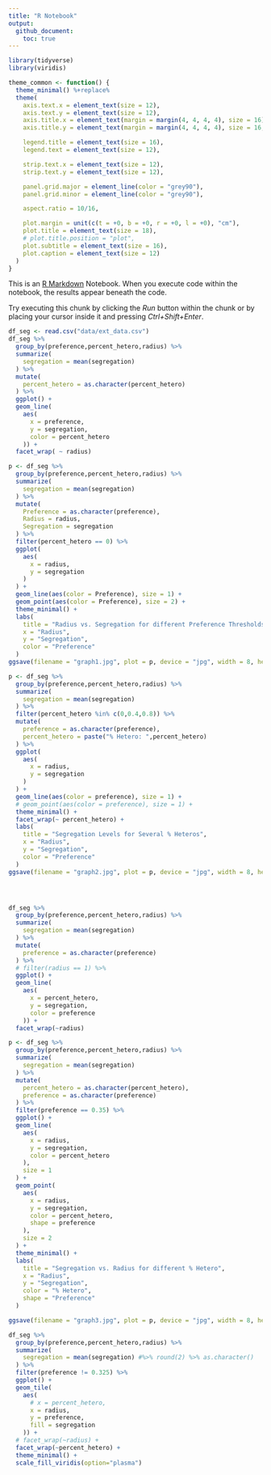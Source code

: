 ```yaml
---
title: "R Notebook"
output: 
  github_document:
    toc: true
---
```

```r
library(tidyverse)
library(viridis)
```

```r
theme_common <- function() {
  theme_minimal() %+replace%
  theme(
    axis.text.x = element_text(size = 12),
    axis.text.y = element_text(size = 12),
    axis.title.x = element_text(margin = margin(4, 4, 4, 4), size = 16),
    axis.title.y = element_text(margin = margin(4, 4, 4, 4), size = 16, angle = 90),

    legend.title = element_text(size = 16),
    legend.text = element_text(size = 12),

    strip.text.x = element_text(size = 12),
    strip.text.y = element_text(size = 12),

    panel.grid.major = element_line(color = "grey90"),
    panel.grid.minor = element_line(color = "grey90"),

    aspect.ratio = 10/16,

    plot.margin = unit(c(t = +0, b = +0, r = +0, l = +0), "cm"),
    plot.title = element_text(size = 18),
    # plot.title.position = "plot",
    plot.subtitle = element_text(size = 16),
    plot.caption = element_text(size = 12)
  )
}
```



This is an [R Markdown](http://rmarkdown.rstudio.com) Notebook. When you execute code within the notebook, the results appear beneath the code. 

Try executing this chunk by clicking the *Run* button within the chunk or by placing your cursor inside it and pressing *Ctrl+Shift+Enter*. 

```r
df_seg <- read.csv("data/ext_data.csv")
df_seg %>%
  group_by(preference,percent_hetero,radius) %>%
  summarize(
    segregation = mean(segregation)
  ) %>%
  mutate(
    percent_hetero = as.character(percent_hetero)
  ) %>%
  ggplot() +
  geom_line(
    aes(
      x = preference, 
      y = segregation, 
      color = percent_hetero
    )) +
  facet_wrap( ~ radius)
```

```r
p <- df_seg %>%
  group_by(preference,percent_hetero,radius) %>%
  summarize(
    segregation = mean(segregation)
  ) %>%
  mutate(
    Preference = as.character(preference),
    Radius = radius,
    Segregation = segregation
  ) %>%
  filter(percent_hetero == 0) %>%
  ggplot(
    aes(
      x = radius,
      y = segregation
    )
  ) +
  geom_line(aes(color = Preference), size = 1) +
  geom_point(aes(color = Preference), size = 2) +
  theme_minimal() +
  labs(
    title = "Radius vs. Segregation for different Preference Thresholds",
    x = "Radius",
    y = "Segregation",
    color = "Preference"
  )
ggsave(filename = "graph1.jpg", plot = p, device = "jpg", width = 8, height = 5)
```

```r
p <- df_seg %>%
  group_by(preference,percent_hetero,radius) %>%
  summarize(
    segregation = mean(segregation)
  ) %>%
  filter(percent_hetero %in% c(0,0.4,0.8)) %>%
  mutate(
    preference = as.character(preference),
    percent_hetero = paste("% Hetero: ",percent_hetero)
  ) %>%
  ggplot(
    aes(
      x = radius,
      y = segregation
    )
  ) +
  geom_line(aes(color = preference), size = 1) +
  # geom_point(aes(color = preference), size = 1) +
  theme_minimal() +
  facet_wrap(~ percent_hetero) +
  labs(
    title = "Segregation Levels for Several % Heteros",
    x = "Radius",
    y = "Segregation",
    color = "Preference"
  )
ggsave(filename = "graph2.jpg", plot = p, device = "jpg", width = 8, height = 5)





```

```r
df_seg %>%
  group_by(preference,percent_hetero,radius) %>%
  summarize(
    segregation = mean(segregation)
  ) %>%
  mutate(
    preference = as.character(preference)
  ) %>%
  # filter(radius == 1) %>%
  ggplot() +
  geom_line(
    aes(
      x = percent_hetero, 
      y = segregation, 
      color = preference
    )) +
  facet_wrap(~radius)
```

```r
p <- df_seg %>%
  group_by(preference,percent_hetero,radius) %>%
  summarize(
    segregation = mean(segregation)
  ) %>%
  mutate(
    percent_hetero = as.character(percent_hetero),
    preference = as.character(preference)
  ) %>%
  filter(preference == 0.35) %>%
  ggplot() +
  geom_line(
    aes(
      x = radius, 
      y = segregation,
      color = percent_hetero
    ),
    size = 1
  ) +
  geom_point(
    aes(
      x = radius, 
      y = segregation,
      color = percent_hetero,
      shape = preference
    ),
    size = 2
  ) +
  theme_minimal() +
  labs(
    title = "Segregation vs. Radius for different % Hetero",
    x = "Radius",
    y = "Segregation",
    color = "% Hetero",
    shape = "Preference"
  )

ggsave(filename = "graph3.jpg", plot = p, device = "jpg", width = 8, height = 5)
```


```r
df_seg %>%
  group_by(preference,percent_hetero,radius) %>%
  summarize(
    segregation = mean(segregation) #%>% round(2) %>% as.character()
  ) %>%
  filter(preference != 0.325) %>%
  ggplot() +
  geom_tile(
    aes(
      # x = percent_hetero,
      x = radius,
      y = preference, 
      fill = segregation
    )) +
  # facet_wrap(~radius) +
  facet_wrap(~percent_hetero) +
  theme_minimal() +
  scale_fill_viridis(option="plasma")
```

